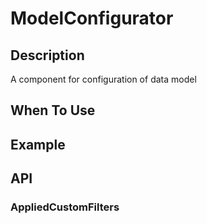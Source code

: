 
<Meta title="Components/ModelConfigurator/Introduction" />

# ModelConfigurator

## Description

A component for configuration of data model

## When To Use

## Example

## API

### AppliedCustomFilters
